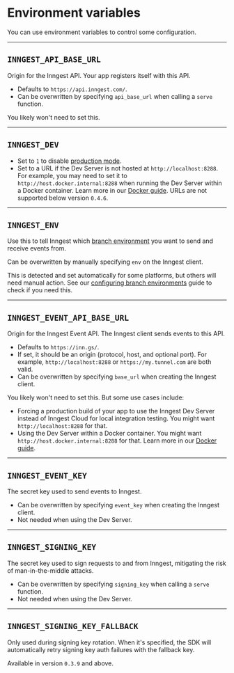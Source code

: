 # Environment variables

You can use environment variables to control some configuration.

---

## `INNGEST_API_BASE_URL`

Origin for the Inngest API. Your app registers itself with this API.

- Defaults to `https://api.inngest.com/`.
- Can be overwritten by specifying `api_base_url` when calling a `serve` function.

You likely won't need to set this.

---

## `INNGEST_DEV`

- Set to `1` to disable [production mode](/docs/reference/python/overview/prod-mode).
- Set to a URL if the Dev Server is not hosted at `http://localhost:8288`. For example, you may need to set it to `http://host.docker.internal:8288` when running the Dev Server within a Docker container. Learn more in our [Docker guide](/docs/guides/development-with-docker). URLs are not supported below version `0.4.6`.

---

## `INNGEST_ENV`

Use this to tell Inngest which [branch environment](/docs/platform/environments#branch-environments) you want to send and receive events from.

Can be overwritten by manually specifying `env` on the Inngest client.

This is detected and set automatically for some platforms, but others will need manual action. See our [configuring branch environments](/docs/platform/environments#configuring-branch-environments) guide to check if you need this.

---

## `INNGEST_EVENT_API_BASE_URL`

Origin for the Inngest Event API. The Inngest client sends events to this API.

- Defaults to `https://inn.gs/`.
- If set, it should be an origin (protocol, host, and optional port). For example, `http://localhost:8288` or `https://my.tunnel.com` are both valid.
- Can be overwritten by specifying `base_url` when creating the Inngest client.

You likely won't need to set this. But some use cases include:
- Forcing a production build of your app to use the Inngest Dev Server instead of Inngest Cloud for local integration testing. You might want `http://localhost:8288` for that.
- Using the Dev Server within a Docker container. You might want `http://host.docker.internal:8288` for that. Learn more in our [Docker guide](/docs/guides/development-with-docker).

---

## `INNGEST_EVENT_KEY`

The secret key used to send events to Inngest.

- Can be overwritten by specifying `event_key` when creating the Inngest client.
- Not needed when using the Dev Server.

---

## `INNGEST_SIGNING_KEY`

The secret key used to sign requests to and from Inngest, mitigating the risk of man-in-the-middle attacks.

- Can be overwritten by specifying `signing_key` when calling a `serve` function.
- Not needed when using the Dev Server.

---

## `INNGEST_SIGNING_KEY_FALLBACK`

Only used during signing key rotation. When it's specified, the SDK will automatically retry signing key auth failures with the fallback key.

Available in version `0.3.9` and above.
